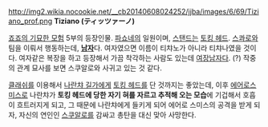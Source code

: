 http://img2.wikia.nocookie.net/__cb20140608024252/jjba/images/6/69/Tiziano_prof.png
'''Tiziano (ティッツァーノ)'''

[[죠죠의 기묘한 모험]] 5부의 등장인물.
[[파쇼네]]의 일원이며, [[스탠드]]는 [[토킹 헤드]]. [[스콰로]]와 팀을 이뤄서 행동하는데, '''[[남자]]'''다. 여자였으면 이름이 티챠노가 아니라 티챠나였을 것이다. 여자같은 복장을 하고 등장해서 가끔 착각하는 사람도 있는데  [[여장남자]]다. (?) 작중의 관계 묘사를 보면 스쿠알로와 사귀고 있는 것 같다.

[[클래쉬]]를 이용해서 [[나란챠 길가]]에게 [[토킹 헤드]]를 단 것까지는 좋았는데, 이후 [[에어로스미스]]로 나란챠가 '''토킹 헤드에 당한 자기 혀를 자르고 추적해 오는 모습'''에 기겁해서 호흡이 흐트러지게 되고, 그 때문에 나란챠에게 들키게 되어 에어로 스미스의 공격을 받게 되자, 자신의 연인인 [[스쿠알로]]를 감싸고 총탄을 대신 맞아 사망한다.
